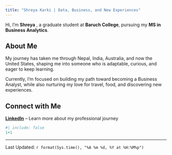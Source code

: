 ```yaml
---
title: "Shreya Karki | Data, Business, and New Experiences"
---
```


Hi, I’m **Shreya** , a graduate student at **Baruch College**, pursuing my **MS in Business Analytics**.  

## About Me  

My journey has taken me through Nepal, India, Australia, and now the United States, shaping me into someone who is adaptable, curious, and eager to keep learning.  

Currently, I’m focused on building my path toward becoming a Business Analyst, while also nurturing my love for travel, food, and discovering new experiences.  

## Connect with Me  

[**LinkedIn**](https://www.linkedin.com/in/shreya-karki/) – Learn more about my professional journey  



```r
#| include: false
1+1
```
--------------
Last Updated: `r format(Sys.time(), "%A %m %d, %Y at %H:%M%p")`